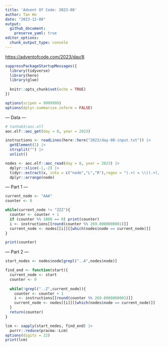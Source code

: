 ```yaml
---
title: 'Advent Of Code: 2023-08'
author: Tan Ho
date: "2023-12-08"
output: 
  github_document:
    preserve_yaml: true
editor_options: 
  chunk_output_type: console
---
```


<https://adventofcode.com/2023/day/8>

```r
suppressPackageStartupMessages({
  library(tidyverse)
  library(here)
  library(glue)
  
  knitr::opts_chunk$set(echo = TRUE)
})

options(scipen = 9999999)
options(dplyr.summarise.inform = FALSE)
```

--- Data ---

```r
# tanho63/aoc.elf
aoc.elf::aoc_get(day = 8, year = 2023)
```

```r
instructions <- readLines(here::here("2023/day-08-input.txt")) |> 
  getElement(1) |> 
  strsplit("") |> 
  unlist()

nodes <- aoc.elf::aoc_read(day = 8, year = 2023) |> 
  dplyr::slice(-1,-2) |> 
  tidyr::extract(x, into = c("node","L","R"),regex = "(.+) = \\((.+), (.+)\\)") |> 
  dplyr::arrange(node)
```

--- Part 1 ---

```r
current_node <- "AAA"
counter <- 0

while(current_node != "ZZZ"){
  counter <- counter + 1
  if (counter %% 1000 == 0) print(counter)
  i <- instructions[[round(counter %% 269.0000000001)]]
  current_node <- nodes[[i]][[which(nodes$node == current_node)]]
}

print(counter)

```

--- Part 2 ---

```r
start_nodes <- nodes$node[grepl("..A",nodes$node)]

find_end <- function(start){
  current_node <- start
  counter <- 0
  
  while(!grepl("..Z",current_node)){
    counter <- counter + 1
    i <- instructions[[round(counter %% 269.0000000001)]]
    current_node <- nodes[[i]][[which(nodes$node == current_node)]]
  }
  return(counter)
}

lcm <- sapply(start_nodes, find_end) |> 
  purrr::reduce(pracma::Lcm)
options(digits = 22)
print(lcm)
```

